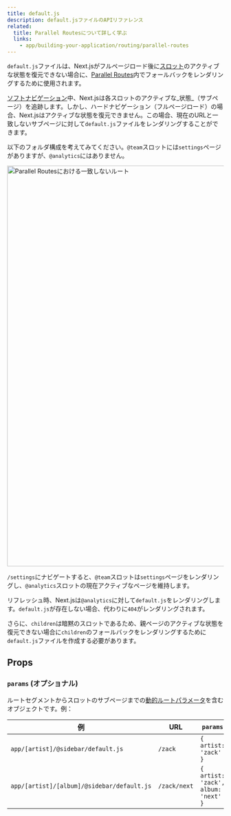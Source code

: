 ```yaml
---
title: default.js
description: default.jsファイルのAPIリファレンス
related:
  title: Parallel Routesについて詳しく学ぶ
  links:
    - app/building-your-application/routing/parallel-routes
---
```


`default.js`ファイルは、Next.jsがフルページロード後に[スロット](/docs/app/building-your-application/routing/parallel-routes#slots)のアクティブな状態を復元できない場合に、[Parallel Routes](/docs/app/building-your-application/routing/parallel-routes)内でフォールバックをレンダリングするために使用されます。

[ソフトナビゲーション](/docs/app/building-your-application/routing/linking-and-navigating#5-soft-navigation)中、Next.jsは各スロットのアクティブな_状態_（サブページ）を追跡します。しかし、ハードナビゲーション（フルページロード）の場合、Next.jsはアクティブな状態を復元できません。この場合、現在のURLと一致しないサブページに対して`default.js`ファイルをレンダリングすることができます。

以下のフォルダ構成を考えてみてください。`@team`スロットには`settings`ページがありますが、`@analytics`にはありません。

<Image
  alt="Parallel Routesにおける一致しないルート"
  srcLight="/docs/light/parallel-routes-unmatched-routes.png"
  srcDark="/docs/dark/parallel-routes-unmatched-routes.png"
  width="1600"
  height="930"
/>

`/settings`にナビゲートすると、`@team`スロットは`settings`ページをレンダリングし、`@analytics`スロットの現在アクティブなページを維持します。

リフレッシュ時、Next.jsは`@analytics`に対して`default.js`をレンダリングします。`default.js`が存在しない場合、代わりに`404`がレンダリングされます。

さらに、`children`は暗黙のスロットであるため、親ページのアクティブな状態を復元できない場合に`children`のフォールバックをレンダリングするために`default.js`ファイルを作成する必要があります。

## Props

### `params` (オプショナル)

ルートセグメントからスロットのサブページまでの[動的ルートパラメータ](/docs/app/building-your-application/routing/dynamic-routes)を含むオブジェクトです。例：

| 例                                         | URL         | `params`                            |
| ------------------------------------------ | ----------- | ----------------------------------- |
| `app/[artist]/@sidebar/default.js`         | `/zack`     | `{ artist: 'zack' }`                |
| `app/[artist]/[album]/@sidebar/default.js` | `/zack/next`| `{ artist: 'zack', album: 'next' }` |
